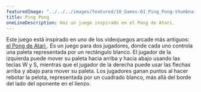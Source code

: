 ---
featuredImage: "../../../images/featured/10_Games-01_Ping_Pong-thumbnail.png"
title: Ping Pong
oneLineDescription: Haz un juego inspirado en el Pong de Atari.
---

Este juego está inspirado en uno de los videojuegos arcade más antiguos: 
<a href="https://en.wikipedia.org/wiki/Pong" target="_blank"> el Pong de Atari </a>. 
Es un juego para dos jugadores, donde cada uno controla una paleta representada 
por un rectángulo blanco. El jugador de la izquierda puede mover su paleta hacia arriba y 
hacia abajo usando las teclas W y S, mientras que el jugador de la derecha puede usar las 
flechas arriba y abajo para mover su paleta. Los jugadores ganan puntos al hacer rebotar la pelota, 
representada por un cuadrado blanco, más allá del borde del lado del oponente en el lienzo.